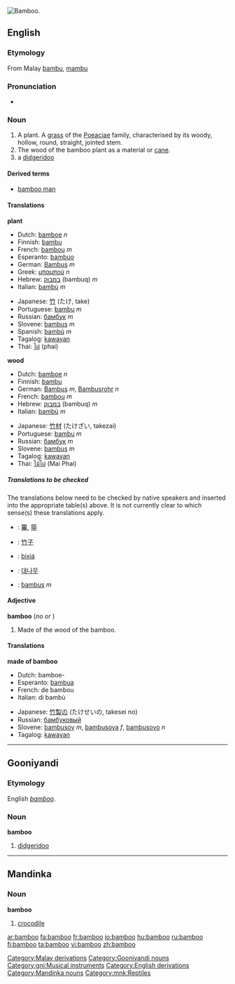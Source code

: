 [[Image:Bamboo DSCN2465.jpg|thumb|right|Bamboo.]]
{{wikipedia}}
==English==

===Etymology===
From Malay [[bambu]], [[mambu]]

===Pronunciation===
*{{audio|en-us-bamboo.ogg|Audio (US)}}

===Noun===
{{en-noun}}

#<!--DefA--> A plant. A [[grass]] of the [[Poeaciae]] family, characterised by its woody, hollow, round, straight, jointed stem.
#<!--DefB--> The wood of the bamboo plant as a material or [[cane]].
# a [[didgeridoo]]
====Derived terms====
*[[bamboo man]]
====Translations====
<!--DefA-->'''plant'''
{{top}}
*Dutch: [[bamboe]] ''n''
*Finnish: [[bambu]]
*French: [[bambou]] ''m''
*Esperanto: [[bambuo]]
*German: [[Bambus]] ''m''
*Greek: [[μπαμπού]] ''n''
*Hebrew: [[במבוק]] (bambuq) ''m''
*Italian: [[bambù]] ''m''
{{mid}}
*Japanese: [[竹]] (たけ, take)
*Portuguese: [[bambu]] ''m''
*Russian: [[бамбук]] ''m''
*Slovene: [[bambus]] ''m''
*Spanish: [[bambú]] ''m''
*Tagalog: [[kawayan]]
*Thai: [[ไผ่]] (phai)
{{bottom}}

<!--DefB-->'''wood'''
{{top}}
*Dutch: [[bamboe]] ''n''
*Finnish: [[bambu]]
*German: [[Bambus]] ''m'', [[Bambusrohr]] ''n''
*French: [[bambou]] ''m''
*Hebrew: [[במבוק]] (bambuq) ''m''
*Italian: [[bambù]] ''m''
{{mid}}
*Japanese: [[竹材]] (たけざい, takezai)
*Portuguese: [[bambu]] ''m''
*Russian: [[бамбук]] ''m''
*Slovene: [[bambus]] ''m''
*Tagalog: [[kawayan]]
*Thai: [[ไม้ไผ่]] (Mai Phai)
{{bottom}}

=====Translations to be checked=====
{{checktrans}}
<!--Remove this section once all the translations below have been transferred to the correct table(s).-->

The translations below need to be checked by native speakers and inserted into the appropriate table(s) above.  It is not currently clear to which sense(s) these translations apply.

*{{ttbc|CJK Characters}}: [[篳]], [[筚]]
*{{ttbc|Chinese}}: [[竹子]]
*{{ttbc|Isthmus Zapotec}}: [[bixiá]]
*{{ttbc|Korean}}: [[대나무]]
*{{ttbc|Polish}}: [[bambus]] ''m''

====Adjective====
'''bamboo''' (''no'' {{compar}} ''or'' {{superl}})

#<!--DefC-->Made of the wood of the bamboo.

====Translations====
<!--DefC-->'''made of bamboo'''
{{top}}
*Dutch: bamboe-
*Esperanto: [[bambua]]
*French: de bambou
*Italian: di bambù
{{mid}}
*Japanese: [[竹製]]の (たけせいの, takesei no)
*Russian: [[бамбуковый]]
*Slovene: [[bambusov]] ''m'', [[bambusova]] ''f'', [[bambusovo]] ''n''
*Tagalog: [[kawayan]]

{{bottom}}
[[Category:Malay derivations]]
----
==Gooniyandi==
===Etymology===
English ''[[bamboo#English|bamboo]]''.
===Noun===
'''bamboo'''

# [[didgeridoo]]
[[Category:Gooniyandi nouns]]
[[Category:gni:Musical instruments]]
[[Category:English derivations]]
----
==Mandinka==
===Noun===
'''bamboo'''

# [[crocodile]]
[[Category:Mandinka nouns]]
[[Category:mnk:Reptiles]]

[[ar:bamboo]]
[[fa:bamboo]]
[[fr:bamboo]]
[[io:bamboo]]
[[hu:bamboo]]
[[ru:bamboo]]
[[fi:bamboo]]
[[ta:bamboo]]
[[vi:bamboo]]
[[zh:bamboo]]